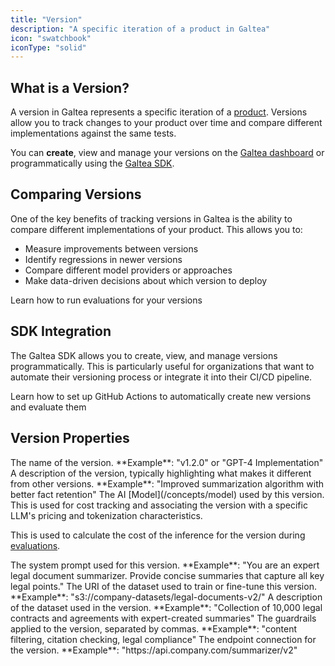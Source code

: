 ```yaml
---
title: "Version"
description: "A specific iteration of a product in Galtea"
icon: "swatchbook"
iconType: "solid"
---
```



## What is a Version?

A version in Galtea represents a specific iteration of a [product](/concepts/product). Versions allow you to track changes to your product over time and compare different implementations against the same tests.

You can **create**, view and manage your versions on the [Galtea dashboard](https://platform.galtea.ai/) or programmatically using the [Galtea SDK](/sdk/api/version/service).

## Comparing Versions

One of the key benefits of tracking versions in Galtea is the ability to compare different implementations of your product. This allows you to:

- Measure improvements between versions
- Identify regressions in newer versions
- Compare different model providers or approaches
- Make data-driven decisions about which version to deploy

<Card title="Run Evaluations" icon="clipboard-check" iconType="solid" href="/concepts/product/version/session/evaluation">
  Learn how to run evaluations for your versions
</Card>

## SDK Integration

The Galtea SDK allows you to create, view, and manage versions programmatically. This is particularly useful for organizations that want to automate their versioning process or integrate it into their CI/CD pipeline.

<CardGroup cols={2}>
  <SDKVersionServiceCard />
  <Card title="GitHub Actions" icon="code-compare" href="/sdk/integrations/github-actions">
    Learn how to set up GitHub Actions to automatically create new versions and evaluate them
  </Card>
</CardGroup>

## Version Properties

<ResponseField name="Version Name" type="Text" required>
  The name of the version. **Example**: "v1.2.0" or "GPT-4 Implementation"
</ResponseField>

<ResponseField name="Version Description" type="Text">
  A description of the version, typically highlighting what makes it different from other versions. **Example**: "Improved summarization algorithm with better fact retention"
</ResponseField>

<ResponseField name="Model" type="Model" required>
  The AI [Model](/concepts/model) used by this version. This is used for cost tracking and associating the version with a specific LLM's pricing and tokenization characteristics.

  This is used to calculate the cost of the inference for the version during [evaluations](/concepts/product/version/session/evaluation).
</ResponseField>

<ResponseField name="System Prompt" type="Text">
  The system prompt used for this version. **Example**: "You are an expert legal document summarizer. Provide concise summaries that capture all key legal points."
</ResponseField>

<ResponseField name="Dataset URI" type="Text">
  The URI of the dataset used to train or fine-tune this version. **Example**: "s3://company-datasets/legal-documents-v2/"
</ResponseField>

<ResponseField name="Dataset Description" type="Text">
  A description of the dataset used in the version. **Example**: "Collection of 10,000 legal contracts and agreements with expert-created summaries"
</ResponseField>

<ResponseField name="Guardrails" type="Text">
  The guardrails applied to the version, separated by commas. **Example**: "content filtering, citation checking, legal compliance"
</ResponseField>

<ResponseField name="Endpoint" type="Text">
  The endpoint connection for the version. **Example**: "https://api.company.com/summarizer/v2"
</ResponseField>